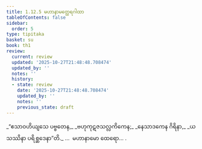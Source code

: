 ```yaml
---
title: 1.12.5 မဟာနာမတ္ထေရဂါထာ
tableOfContents: false
sidebar:
  order: 5
type: tipitaka
basket: su
book: th1
review:
  current: review
  updated: '2025-10-27T21:48:48.708474'
  updated_by: ''
  notes: ''
  history:
  - state: review
    date: '2025-10-27T21:48:48.708474'
    updated_by: ''
    notes: ''
    previous_state: draft
---
```



<ReviewStatus review={frontmatter.review} showDetails={true} />

<HypothesisAnnotation frontmatter={frontmatter} />

<DynamicBreadcrumb />

<Division number="115" book="th1" e="ch" v="19" p="244">

<Paragraph number="257" type="verses" book="th1">
_“ဧသာဝဟိယျသေ ပဗ္ဗတေန,_  
_ဗဟုကုဋဇသလ္လကိကေန;_  
_နေသာဒကေန ဂိရိနာ,_  
_ယသဿိနာ ပရိစ္ဆဒေနာ”တိ._  


</Paragraph>
</Division>

<Paragraph number="258" type="center" book="th1">
…  မဟာနာမော ထေရော… .
</Paragraph>